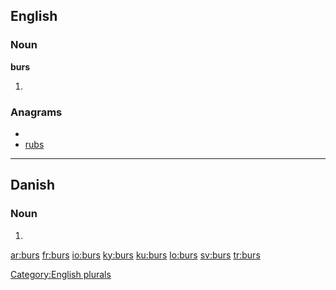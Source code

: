 ==English==

===Noun===
'''burs'''

# {{plural of|[[bur]]}}

===Anagrams===
* {{alphagram|brsu}}
* [[rubs#English|rubs]]


[[Category:English plurals]]

----

==Danish==

===Noun===
{{infl|da|noun form|g=n}}

# {{form of|genitive singular indefinite|bur|lang=Danish}}

[[ar:burs]]
[[fr:burs]]
[[io:burs]]
[[ky:burs]]
[[ku:burs]]
[[lo:burs]]
[[sv:burs]]
[[tr:burs]]